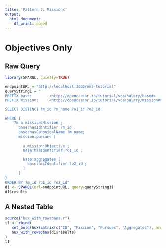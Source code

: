 ```yaml
---
title: 'Pattern 2: Missions'
output:
  html_document:
    df_print: paged
---
```


# Objectives Only

## Raw Query

```r
library(SPARQL, quietly=TRUE)

endpointURL = "http://localhost:3030/oml-tutorial"
queryString1 = "
PREFIX base:        <http://opencaesar.io/tutorial/vocabulary/base#>
PREFIX mission:     <http://opencaesar.io/tutorial/vocabulary/mission#>

SELECT DISTINCT ?m_id ?m_name ?o1_id ?o2_id

WHERE {
	?m a mission:Mission ;
	  base:hasIdentifier ?m_id ;
	  base:hasCanonicalName ?m_name;
	  mission:pursues [
 
        a mission:Objective ;
        base:hasIdentifier ?o1_id ;

        base:aggregates [
          base:hasIdentifier ?o2_id ;
        ]
      ]
}
ORDER BY ?m_id ?o1_id ?o2_id"
d1 <- SPARQL(url=endpointURL, query=queryString1)
d1$results
```

## A Nested Table

```r
source("hux_with_rowspans.r")
t1 <- rbind(
   set_bold(hux(matrix(c("ID", "Mission", "Pursues", "Aggregates"), nrow=1))),
   hux_with_rowspans(d1$results)
)
t1
```

